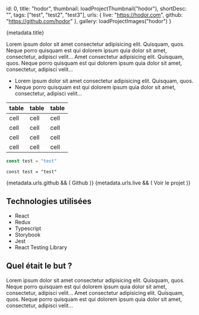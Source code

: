 
  id: 0,
  title: "hodor",
  thumbnail: loadProjectThumbnail("hodor"),
  shortDesc: "",
  tags: ["test", "test2", "test3"],
  urls: {
    live: "https://hodor.com",
    github: "https://github.com/hodor"
  },
  gallery: loadProjectImages("hodor")
}

<Heading size="xxl">{metadata.title}</Heading>

Lorem ipsum dolor sit amet consectetur adipisicing elit. Quisquam, quos.
Neque porro quisquam est qui dolorem ipsum quia dolor sit amet, consectetur, adipisci velit...
Amet consectetur adipisicing elit. Quisquam, quos.
Neque porro quisquam est qui dolorem ipsum quia dolor sit amet, consectetur, adipisci velit...

- Lorem ipsum dolor sit amet consectetur adipisicing elit. Quisquam, quos.
- Neque porro quisquam est qui dolorem ipsum quia dolor sit amet, consectetur, adipisci velit...

| table | table | table |
| --- | --- | --- |
| cell | cell | cell |
| cell | cell | cell |
| cell | cell | cell |
| cell | cell | cell |

~~~js
const test = "test"
~~~

```tsx
const test = "test"
```

<HorizontalGallery imgArray={metadata.gallery} title={metadata.title} />

<ExternalLinksContainer>
  {metadata.urls.github && (
    <ExternalLink 
      href={metadata.urls.github} 
      title="Voir le code source sur Github" 
      target="_blank"
    >
      Github
    </ExternalLink>
  )}
  {metadata.urls.live && (
    <ExternalLink 
      href={metadata.urls.live} 
      title="Voir le projet en ligne" 
      target="_blank"
    >
      Voir le projet
    </ExternalLink>
  )}
</ExternalLinksContainer>

## Technologies utilisées

- React
- Redux
- Typescript
- Storybook
- Jest
- React Testing Library


## Quel était le but&nbsp;?

Lorem ipsum dolor sit amet consectetur adipisicing elit. Quisquam, quos.
Neque porro quisquam est qui dolorem ipsum quia dolor sit amet, consectetur, adipisci velit...
Amet consectetur adipisicing elit. Quisquam, quos.
Neque porro quisquam est qui dolorem ipsum quia dolor sit amet, consectetur, adipisci velit...